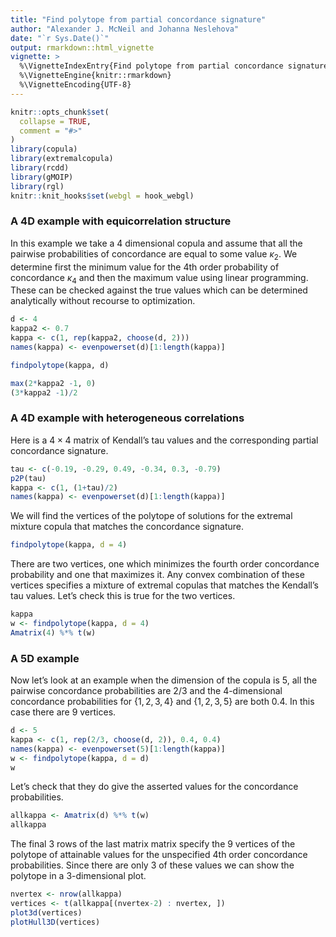 ```yaml
---
title: "Find polytope from partial concordance signature"
author: "Alexander J. McNeil and Johanna Neslehova"
date: "`r Sys.Date()`"
output: rmarkdown::html_vignette
vignette: >
  %\VignetteIndexEntry{Find polytope from partial concordance signature}
  %\VignetteEngine{knitr::rmarkdown}
  %\VignetteEncoding{UTF-8}
---
```



```r
knitr::opts_chunk$set(
  collapse = TRUE,
  comment = "#>"
)
library(copula)
library(extremalcopula)
library(rcdd)
library(gMOIP)
library(rgl)
knitr::knit_hooks$set(webgl = hook_webgl)
```

### A 4D example with equicorrelation structure

In this example we take a 4 dimensional copula and assume that all the pairwise probabilities of concordance are equal to some value $\kappa_2$. We determine first the minimum value for the 4th order probability of concordance $\kappa_4$ and then the maximum value using linear programming. These can be checked against the true values which can be determined analytically without recourse to optimization.

```r
d <- 4
kappa2 <- 0.7
kappa <- c(1, rep(kappa2, choose(d, 2)))
names(kappa) <- evenpowerset(d)[1:length(kappa)]

findpolytope(kappa, d)

max(2*kappa2 -1, 0)
(3*kappa2 -1)/2
```

### A 4D example with heterogeneous correlations

Here is a $4 \times 4$ matrix of Kendall's tau values and the corresponding partial concordance signature.

```r
tau <- c(-0.19, -0.29, 0.49, -0.34, 0.3, -0.79)
p2P(tau)
kappa <- c(1, (1+tau)/2)
names(kappa) <- evenpowerset(d)[1:length(kappa)]
```

We will find the vertices of the polytope of solutions for the extremal mixture copula that matches the concordance signature.

```r
findpolytope(kappa, d = 4)
```

There are two vertices, one which minimizes the fourth order concordance probability and one that maximizes it. Any convex combination of these vertices specifies a mixture of extremal copulas that matches the Kendall's tau values. Let's check this is true for the two vertices.

```r
kappa
w <- findpolytope(kappa, d = 4)
Amatrix(4) %*% t(w)
```
### A 5D example

Now let's look at an example when the dimension of the copula is 5, all the pairwise concordance probabilities are 2/3 and the 4-dimensional concordance probabilities for $\{1, 2, 3, 4\}$ and $\{1, 2, 3, 5\}$ are both 0.4. In this case there are 9 vertices.

```r
d <- 5
kappa <- c(1, rep(2/3, choose(d, 2)), 0.4, 0.4)
names(kappa) <- evenpowerset(5)[1:length(kappa)]
w <- findpolytope(kappa, d = d)
w
```

Let's check that they do give the asserted values for the concordance probabilities.
```r
allkappa <- Amatrix(d) %*% t(w)
allkappa
```

The final 3 rows of the last matrix matrix specify  the 9 vertices of the polytope of attainable values for the unspecified 4th order concordance probabilities. Since there are only 3 of these values we can show the polytope in a 3-dimensional plot.
```r
nvertex <- nrow(allkappa)
vertices <- t(allkappa[(nvertex-2) : nvertex, ])
plot3d(vertices)
plotHull3D(vertices)
```

